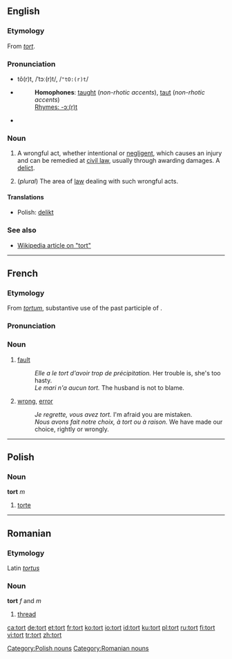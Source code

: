 ==English==
===Etymology===
From {{OF.}} ''[[#French|tort]]''.

===Pronunciation===
*tô(r)t, /ˈtɔː(r)t/, /<tt>"tO:(r)t</tt>/
*{{audio|en-us-tort.ogg|Audio (US)}}
*:'''Homophones''': [[taught]] (''non-rhotic accents''), [[taut]] (''non-rhotic accents'')
*:[[Rhymes:English:-ɔː(r)t|Rhymes: -ɔː(r)t]]
*{{audio|en-uk-tort.ogg|Audio (UK)}}

===Noun===
{{wikipedia}}
{{en-noun}}

# {{law}} A wrongful act, whether intentional or [[negligence|negligent]], which causes an injury and can be remedied at [[civil law]], usually through awarding damages. A [[delict]].
# (''plural'') The area of [[law]] dealing with such wrongful acts.

====Translations====
*Polish: [[delikt]] {{m}}

===See also===
*[[w:tort|Wikipedia article on "tort"]]

----

==French==
===Etymology===
From {{L.|fr}} ''[[tortum]]'', substantive use of the past participle of {{term|torqueo|torqueō|twist, turn|lang=la}}.

===Pronunciation===
{{IPA|/tɔʀ/}}

===Noun===
{{fr-noun-reg|m}}

# [[fault]]
#:''Elle a le tort d'avoir trop de précipitation.''  Her trouble is, she's too hasty.
#:''Le mari n'a aucun tort.''  The husband is not to blame.
#[[wrong]], [[error]]
#:''Je regrette, vous avez tort.''  I'm afraid you are mistaken.
#:''Nous avons fait notre choix, à tort ou à raison.''  We have made our choice, rightly or wrongly.

----

==Polish==

===Noun===
'''tort''' ''m''

# [[torte]]

[[Category:Polish nouns]]

----

==Romanian==
===Etymology===
Latin ''[[tortus]]''
===Noun===
'''tort''' ''f'' and ''m''

# [[thread]]

[[Category:Romanian nouns]]

[[ca:tort]]
[[de:tort]]
[[et:tort]]
[[fr:tort]]
[[ko:tort]]
[[io:tort]]
[[id:tort]]
[[ku:tort]]
[[pl:tort]]
[[ru:tort]]
[[fi:tort]]
[[vi:tort]]
[[tr:tort]]
[[zh:tort]]